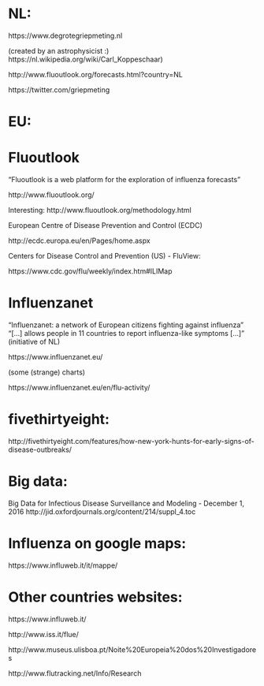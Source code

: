 

# NL:

https://www.degrotegriepmeting.nl 

(created by an astrophysicist :) https://nl.wikipedia.org/wiki/Carl_Koppeschaar)

http://www.fluoutlook.org/forecasts.html?country=NL

https://twitter.com/griepmeting


# EU:

# Fluoutlook
"Fluoutlook is a web platform for the exploration of influenza forecasts"

http://www.fluoutlook.org/

Interesting: http://www.fluoutlook.org/methodology.html

European Centre of Disease Prevention and Control (ECDC)

http://ecdc.europa.eu/en/Pages/home.aspx


Centers for Disease Control and Prevention (US) - FluView:

https://www.cdc.gov/flu/weekly/index.htm#ILIMap



# Influenzanet
"Influenzanet: a network of European citizens fighting against influenza"
"[...] allows people in 11 countries to report influenza-like symptoms [...]"
(initiative of NL)

https://www.influenzanet.eu/
 
(some (strange) charts)

https://www.influenzanet.eu/en/flu-activity/

# fivethirtyeight:
http://fivethirtyeight.com/features/how-new-york-hunts-for-early-signs-of-disease-outbreaks/


# Big data:

Big Data for Infectious Disease Surveillance and Modeling - December 1, 2016
http://jid.oxfordjournals.org/content/214/suppl_4.toc


# Influenza on google maps:

https://www.influweb.it/it/mappe/


# Other countries websites:

https://www.influweb.it/

http://www.iss.it/flue/

http://www.museus.ulisboa.pt/Noite%20Europeia%20dos%20Investigadores

http://www.flutracking.net/Info/Research


